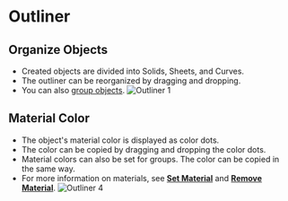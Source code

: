 # Outliner

## Organize Objects

- Created objects are divided into Solids, Sheets, and Curves.
- The outliner can be reorganized by dragging and dropping.
- You can also [group objects](./group-objects).
![Outliner 1](/img/outliner-01.png)

## Material Color

- The object's material color is displayed as color dots.
- The color can be copied by dragging and dropping the color dots.
- Material colors can also be set for groups. The color can be copied in the same way.
- For more information on materials, see [**Set Material**](../common/set-material) and [**Remove Material**](../common/remove-material).
![Outliner 4](/img/outliner-04.png)













